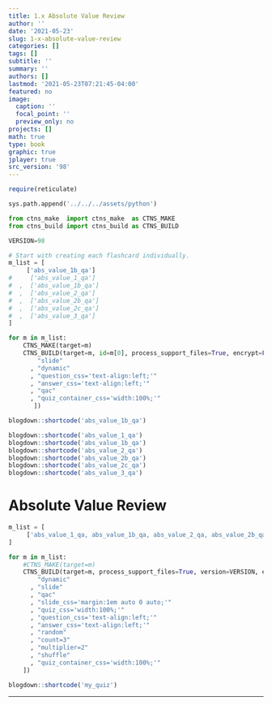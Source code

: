 ```yaml
---
title: 1.x Absolute Value Review
author: ''
date: '2021-05-23'
slug: 1-x-absolute-value-review
categories: []
tags: []
subtitle: ''
summary: ''
authors: []
lastmod: '2021-05-23T07:21:45-04:00'
featured: no
image:
  caption: ''
  focal_point: ''
  preview_only: no
projects: []
math: true
type: book
graphic: true
jplayer: true
src_version: '98'
---
```


```r
require(reticulate)
```

```python
sys.path.append('../../../assets/python')

from ctns_make  import ctns_make  as CTNS_MAKE
from ctns_build import ctns_build as CTNS_BUILD

VERSION=98
```

```python
# Start with creating each flashcard individually.
m_list = [
     ['abs_value_1b_qa']
#     ['abs_value_1_qa']
#  ,  ['abs_value_1b_qa']
#  ,  ['abs_value_2_qa']
#  ,  ['abs_value_2b_qa']
#  ,  ['abs_value_2c_qa']
#  ,  ['abs_value_3_qa']
]

for m in m_list:
    CTNS_MAKE(target=m)
    CTNS_BUILD(target=m, id=m[0], process_support_files=True, encrypt=False, version=VERSION, image_target=m[0], opt_ctns = [ 
        "slide"
      , "dynamic"
      , "question_css='text-align:left;'"
      , "answer_css='text-align:left;'"
      , "qac"
      , "quiz_container_css='width:100%;'"
       ])
```

```r
blogdown::shortcode('abs_value_1b_qa')
```

```r
blogdown::shortcode('abs_value_1_qa')
blogdown::shortcode('abs_value_1b_qa')
blogdown::shortcode('abs_value_2_qa')
blogdown::shortcode('abs_value_2b_qa')
blogdown::shortcode('abs_value_2c_qa')
blogdown::shortcode('abs_value_3_qa')
```


# Absolute Value Review

```python
m_list = [
     ['abs_value_1_qa, abs_value_1b_qa, abs_value_2_qa, abs_value_2b_qa, abs_value_2c_qa, abs_value_3_qa']
]

for m in m_list:
    #CTNS_MAKE(target=m)
    CTNS_BUILD(target=m, process_support_files=True, version=VERSION, encrypt=False, id="my_quiz", opt_ctns = [ 
        "dynamic"
      , "slide"
      , "qac"
      , "slide_css='margin:1em auto 0 auto;'"
      , "quiz_css='width:100%;'"
      , "question_css='text-align:left;'"
      , "answer_css='text-align:left;'"
      , "random"
      , "count=3"
      , "multiplier=2"
      , "shuffle"
      , "quiz_container_css='width:100%;'"
    ])
```

```r
blogdown::shortcode('my_quiz')
```

----

